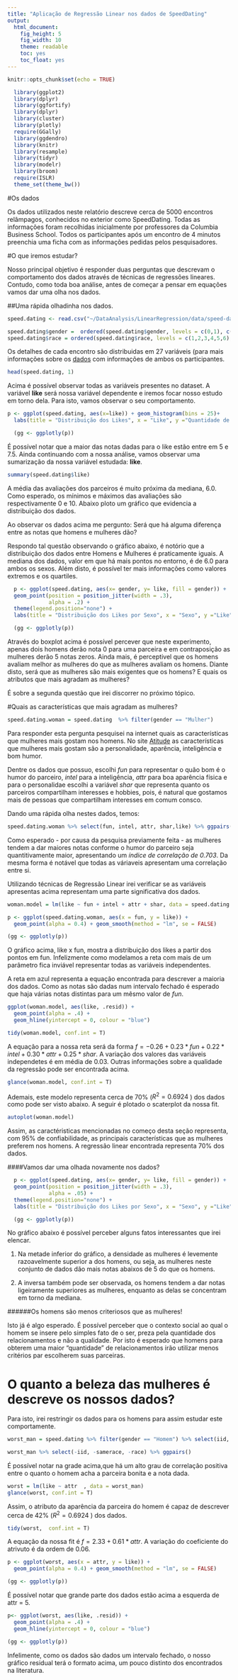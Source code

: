 ```yaml
---
title: "Aplicação de Regressão Linear nos dados de SpeedDating"
output:
  html_document:
    fig_height: 5
    fig_width: 10
    theme: readable
    toc: yes
    toc_float: yes
---
```


```r
knitr::opts_chunk$set(echo = TRUE)
```

```r
  library(ggplot2)
  library(dplyr)
  library(ggfortify)
  library(dplyr)
  library(cluster)
  library(plotly)
  require(GGally)
  library(ggdendro)
  library(knitr)
  library(resample)
  library(tidyr)
  library(modelr) 
  library(broom)
  require(ISLR)
  theme_set(theme_bw())
```


#Os dados

Os dados utilizados neste relatório descreve cerca de 5000 encontros relâmpagos, conhecidos no exterior como SpeedDating. Todas as informações foram recolhidas inicialmente por professores da Columbia Business School. Todos os participantes após um encontro de 4 minutos preenchia uma ficha com as informações pedidas pelos pesquisadores. 

#O que iremos estudar? 

Nosso principal objetivo é responder duas perguntas que descrevam o comportamento dos dados através de técnicas de regressões lineares. Contudo, como toda boa análise, antes de começar a pensar em equações vamos dar uma olha nos dados. 

##Uma rápida olhadinha nos dados. 

```r
speed.dating <- read.csv("~/DataAnalysis/LinearRegression/data/speed-dating.csv")

speed.dating$gender =  ordered(speed.dating$gender, levels = c(0,1), c("Mulher", "Homem"))
speed.dating$race = ordered(speed.dating$race, levels = c(1,2,3,4,5,6), c("Negro", "Caucasiano", "Latino", "Asiatico", "Indio","Outro"))


```

Os detalhes de cada encontro são distribuidas em 27 variáveis (para mais informações sobre os [dados](https://github.com/nazareno/ciencia-de-dados-1/tree/master/5-regressao/speed-dating) com informações de ambos os participantes.

```r
head(speed.dating, 1)
```

Acima é possível observar todas as variáveis presentes no dataset. A variável __like__ será nossa variável dependente e iremos focar nosso estudo em torno dela. Para isto, vamos observar o seu comportamento. 


```r

p <- ggplot(speed.dating, aes(x=like)) + geom_histogram(bins = 25)+
  labs(title = "Distribuição dos Likes", x = "Like", y ="Quantidade de notas dadas")

  (gg <- ggplotly(p))

```

É possível notar que a maior das notas dadas para o like estão entre em 5 e 7.5. Ainda continuando com a nossa análise, vamos observar uma sumarização da nossa variável estudada: __like__. 

```r
summary(speed.dating$like)
```

A média das avaliações dos parceiros é muito próxima da mediana, 6.0. Como esperado, os mínimos e máximos das avaliações são respectivamente 0 e 10. Abaixo ploto um gráfico que evidencia a distribuição dos dados.

Ao observar os dados acima me pergunto: Será que há alguma diferença entre as notas que homens e mulheres dão? 

Respondo tal questão observando o gráfico abaixo, é notório que a distribuição dos dados entre Homens e Mulheres é praticamente iguais. A mediana dos dados, valor em que há mais pontos no entorno, é de 6.0 para ambos os sexos. Além disto, é possível ter mais informações como valores extremos e os quartiles.


```r
  p <- ggplot(speed.dating, aes(x= gender, y= like, fill = gender)) +   geom_violin() + 
  geom_point(position = position_jitter(width = .3), 
             alpha = .2) +
  theme(legend.position="none") +
  labs(title = "Distribuição dos Likes por Sexo", x = "Sexo", y ="Like")

  (gg <- ggplotly(p))
```

Através do boxplot acima é possível percever que neste experimento, apenas dois homens derão nota 0 para uma parceira e em contraposição as mulheres derão 5 notas zeros. Ainda mais, é perceptivel que os homens avaliam melhor as mulheres do que as mulheres avaliam os homens. Diante disto, será que as mulheres são mais exigentes que os homens? E quais os atributos que mais agradam as mulheres?

É sobre a segunda questão que irei discorrer no próximo tópico. 

#Quais as características que mais agradam as mulheres?  

```r

speed.dating.woman = speed.dating  %>% filter(gender == "Mulher")

```

Para responder esta pergunta pesquisei na internet quais as características que mulheres mais gostam nos homens.
No site [Atitude](https://atitude.com/o-que-as-mulheres-procuram-nos-homens/) as características que mulheres mais gostam são a personalidade, aparência, inteligência e bom humor. 

Dentre os dados que possuo, escolhi _fun_ para representar o quão bom é o humor do parceiro, _intel_ para a inteligência, _attr_ para boa aparência física e para o personalidae escolhi a variável _shar_ que representa quanto os parceiros compartilham interesses e hobbies, pois, é natural que gostamos mais de pessoas que compartilham interesses em comum consco. 

Dando uma rápida olha nestes dados, temos: 

```r
speed.dating.woman %>% select(fun, intel, attr, shar,like) %>% ggpairs()
```

Como esperado - por causa da pesquisa previamente feita - as mulheres tendem a dar maiores notas conforme o humor do parceiro seja quantitivamente maior, apresentando um _índice de correlação de 0.703_. Da mesma forma é notável que todas as váriaveis apresentam uma correlação entre si. 

Utilizando técnicas de Regressão Linear irei verificar se as variáveis apresentas acima representam uma parte significativa dos dados. 

```r
woman.model = lm(like ~ fun + intel + attr + shar, data = speed.dating.woman)

p <- ggplot(speed.dating.woman, aes(x = fun, y = like)) + 
  geom_point(alpha = 0.4) + geom_smooth(method = "lm", se = FALSE)

(gg <- ggplotly(p))

```

O gráfico acima, like x fun, mostra a distribuição dos likes a partir dos pontos em fun. Infelizmente como modelamos a reta com mais de um parâmetro fica inviável representar todas as variáveis independentes. 

A reta em azul representa a equação encontrada para descrever a maioria dos dados. Como as notas são dadas num intervalo fechado é esperado que haja várias notas distintas para um mêsmo valor de _fun_. 


```r

ggplot(woman.model, aes(like, .resid)) + 
  geom_point(alpha = .4) + 
  geom_hline(yintercept = 0, colour = "blue")

```


```r
tidy(woman.model, conf.int = T)
```


A equação para a nossa reta será da forma $f = -0.26 + 0.23*fun + 0.22 *intel + 0.30 *attr + 0.25 *shar$. A variação dos valores das variáveis independetes é em média de 0.03. Outras informações sobre a qualidade da regressão pode ser encontrada acima. 

```r
glance(woman.model, conf.int = T)
```

Ademais, este modelo representa cerca de 70% ($R^{2} =  0.6924$ ) dos dados como pode ser visto abaixo. 
A seguir é plotado o scaterplot da nossa fit. 

```r
autoplot(woman.model)
```

Assim, as caractéristicas mencionadas no começo desta seção representa, com 95% de confiabilidade, as principais características que as mulheres preferem nos homens. A regressão linear encontrada representa 70% dos dados. 

####Vamos dar uma olhada novamente nos dados?



```r
  p <- ggplot(speed.dating, aes(x= gender, y= like, fill = gender)) +   geom_violin() + 
  geom_point(position = position_jitter(width = .3), 
             alpha = .05) +
  theme(legend.position="none") +
  labs(title = "Distribuição dos Likes por Sexo", x = "Sexo", y ="Like")

  (gg <- ggplotly(p))
```



No gráfico abaixo é possível perceber alguns fatos interessantes que irei elencar. 

1. Na metade inferior do gráfico, a densidade as mulheres é levemente razoavelmente superior a dos homens, ou seja, as mulheres neste conjunto de dados dão mais notas abaixos de 5 do que os homens. 

2. A inversa também pode ser observada, os homens tendem a dar notas ligeiramente superiores as mulheres, enquanto as delas se concentram em torno da mediana. 

######Os homens são menos criteriosos que as mulheres!

Isto já é algo esperado. É possível perceber que o contexto social ao qual o homem se insere pelo simples fato de o ser, preza pela quantidade dos relacionamentos e não a qualidade. Por isto é esperado que homens para obterem uma maior "quantidade" de relacionamentos irão utilizar menos critérios par escolherem suas parceiras. 


# O quanto a beleza das mulheres é descreve os nossos dados?

Para isto, irei restringir os dados para os homens para assim estudar este comportamente. 

```r

worst_man = speed.dating %>% filter(gender == "Homem") %>% select(iid, samerace, race, attr, sinc, intel, fun, amb, shar, like)

worst_man %>% select(-iid, -samerace, -race) %>% ggpairs()

```

É possível notar na grade acima,que há um alto grau de correlação positiva entre o quanto o homem acha a parceira bonita e a nota dada. 

```r

worst = lm(like ~ attr  , data = worst_man)
glance(worst, conf.int = T)
```

Assim, o atributo da aparência da parceira do homem é capaz de descrever cerca de 42% ($R^{2} =  0.6924$ ) dos dados. 

```r
tidy(worst,  conf.int = T)
```

A equação da nossa fit é $f = 2.33 + 0.61*attr$. A variação do coeficiente do atrivuto é da ordem de 0.06.

```r
p <- ggplot(worst, aes(x = attr, y = like)) + 
  geom_point(alpha = 0.4) + geom_smooth(method = "lm", se = FALSE)

(gg <- ggplotly(p))

```

É possível notar que grande parte dos dados estão acima a esquerda de attr = 5. 


```r

p<- ggplot(worst, aes(like, .resid)) + 
  geom_point(alpha = .4) + 
  geom_hline(yintercept = 0, colour = "blue")

(gg <- ggplotly(p))

```

Infelimente, como os dados são dados um intervalo fechado, o nosso gráfico residual terá o formato acima, um pouco distinto dos encontrados na literatura. 










